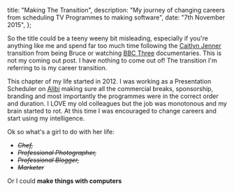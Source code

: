 
  title: "Making The Transition",
  description: "My journey of changing careers from scheduling TV Programmes to making software",
  date: "7th November 2015",
};


So the title could be a teeny weeny bit misleading, especially if you're anything like me and spend far too much time following the [Caitlyn Jenner](https://www.google.co.uk/webhp?sourceid=chrome-instant&ion=1&espv=2&ie=UTF-8#q=caitlyn+jenner+transition) transition from being Bruce or watching [BBC Three](http://www.bbc.co.uk/bbcthree) documentaries. This is not my coming out post. I have nothing to come out of! The transition I'm referring to is my career transition.

This chapter of my life started in 2012. I was working as a Presentation Scheduler on [Alibi](https://alibi.uktv.co.uk/) making sure all the commercial breaks, sponsorship, branding and most importantly the programmes were in the correct order and duration. I LOVE my old colleagues but the job was monotonous and my brain started to rot. At this time I was encouraged to change careers and start using my intelligence.

Ok so what's a girl to do with her life:

- _<s>Chef,</s>_
- _<s>Professional Photographer,</s>_
- _<s>Professional Blogger,</s>_
- _<s>Marketer</s>_

Or I could **make things with computers**